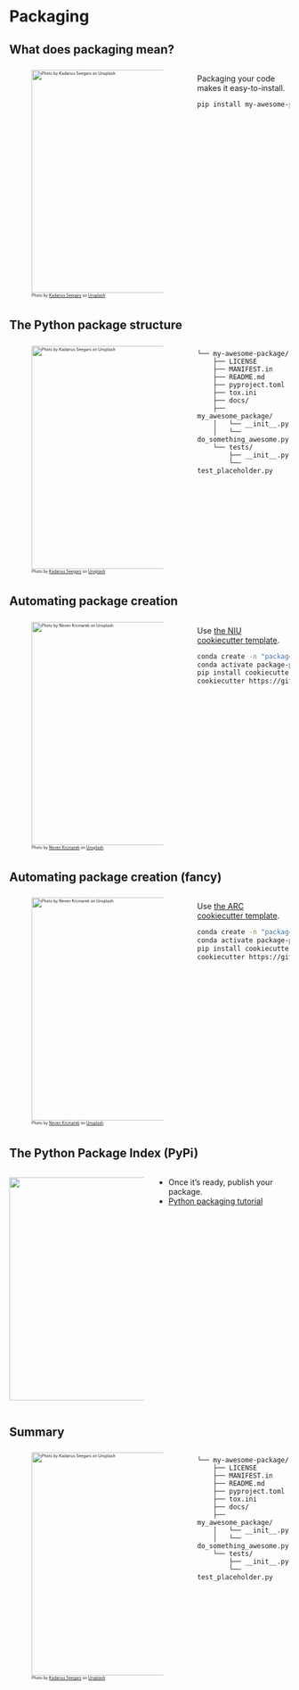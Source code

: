 # Packaging

## What does packaging mean?

:::: {.columns}

::: {.column width="50%" style="font-size: 0.5em;"}
![Photo by <a href="https://unsplash.com/@kseegars?utm_source=unsplash&utm_medium=referral&utm_content=creditCopyText">Kadarius Seegars</a> on <a href="https://unsplash.com/photos/DevJkLB3hWE?utm_source=unsplash&utm_medium=referral&utm_content=creditCopyText">Unsplash</a>](img/kadarius-seegars-DevJkLB3hWE-unsplash.jpg){height=400}
:::

::: {.column width="50%"}
Packaging your code makes it easy-to-install.

```.bash
pip install my-awesome-package
```
:::

::::

## The Python package structure

:::: {.columns}

::: {.column width="50%" style="font-size: 0.5em;"}
![Photo by <a href="https://unsplash.com/@kseegars?utm_source=unsplash&utm_medium=referral&utm_content=creditCopyText">Kadarius Seegars</a> on <a href="https://unsplash.com/photos/DevJkLB3hWE?utm_source=unsplash&utm_medium=referral&utm_content=creditCopyText">Unsplash</a>](img/kadarius-seegars-DevJkLB3hWE-unsplash.jpg){height=400}
:::

::: {.column width="50%"}
```
└── my-awesome-package/
	├── LICENSE
	├── MANIFEST.in
	├── README.md
	├── pyproject.toml
	├── tox.ini
	├── docs/
	├── my_awesome_package/
	│	└── __init__.py
	│	└── do_something_awesome.py
	└── tests/
		├── __init__.py
		└── test_placeholder.py
```
:::

::::

## Automating package creation


:::: {.columns}
::: {.column width="50%" style="font-size: 0.5em;"}
![Photo by <a href="https://unsplash.com/@nevenkrcmarek?utm_source=unsplash&utm_medium=referral&utm_content=creditCopyText">Neven Krcmarek</a> on <a href="https://unsplash.com/photos/0TH1H1rq_eY?utm_source=unsplash&utm_medium=referral&utm_content=creditCopyText">Unsplash</a>](img/neven-krcmarek-0TH1H1rq_eY-unsplash.jpg){height=400}
:::

::: {.column width="50%"}
Use [the NIU cookiecutter template](https://github.com/neuroinformatics-unit/python-cookiecutter).

```.bash
conda create -n "package-playground"
conda activate package-playground
pip install cookiecutter
cookiecutter https://github.com/neuroinformatics-unit/python-cookiecutter 
```
:::
::::

## Automating package creation (fancy)


:::: {.columns}
::: {.column width="50%" style="font-size: 0.5em;"}
![Photo by <a href="https://unsplash.com/@nevenkrcmarek?utm_source=unsplash&utm_medium=referral&utm_content=creditCopyText">Neven Krcmarek</a> on <a href="https://unsplash.com/photos/0TH1H1rq_eY?utm_source=unsplash&utm_medium=referral&utm_content=creditCopyText">Unsplash</a>](img/neven-krcmarek-0TH1H1rq_eY-unsplash.jpg){height=400}
:::

::: {.column width="50%"}
Use [the ARC cookiecutter template](https://github.com/UCL-ARC/python-tooling?tab=readme-ov-file#using-this-template).

```.bash
conda create -n "package-playground"
conda activate package-playground
pip install cookiecutter
cookiecutter https://github.com/neuroinformatics-unit/python-cookiecutter 
```
:::
::::
## The Python Package Index (PyPi)

:::: {.columns}
::: {.column width="50%"}
![](img/logo-large.9f732b5f.svg){height=400}
:::

::: {.column width="50%"}
* Once it's ready, publish your package.
* [Python packaging tutorial](https://packaging.python.org/en/latest/tutorials/packaging-projects/)
:::
::::

## Summary

:::: {.columns}

::: {.column width="50%" style="font-size: 0.5em;"}
![Photo by <a href="https://unsplash.com/@kseegars?utm_source=unsplash&utm_medium=referral&utm_content=creditCopyText">Kadarius Seegars</a> on <a href="https://unsplash.com/photos/DevJkLB3hWE?utm_source=unsplash&utm_medium=referral&utm_content=creditCopyText">Unsplash</a>](img/kadarius-seegars-DevJkLB3hWE-unsplash.jpg){height=400}
:::

::: {.column width="50%"}
```
└── my-awesome-package/
	├── LICENSE
	├── MANIFEST.in
	├── README.md
	├── pyproject.toml
	├── tox.ini
	├── docs/
	├── my_awesome_package/
	│	└── __init__.py
	│	└── do_something_awesome.py
	└── tests/
		├── __init__.py
		└── test_placeholder.py
```
:::

::::